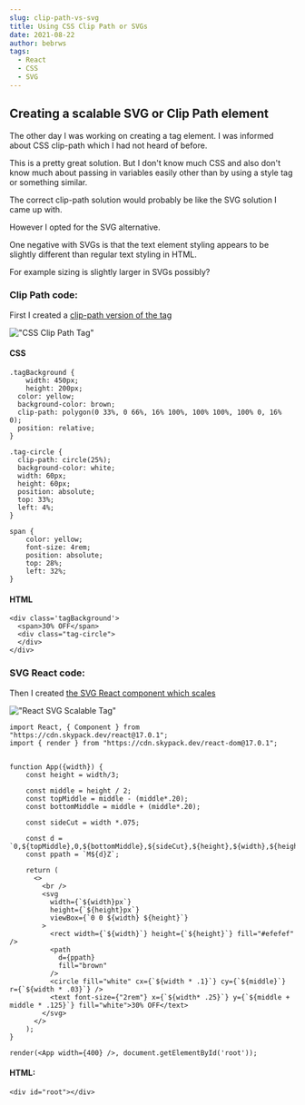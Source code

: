 ```yaml
---
slug: clip-path-vs-svg
title: Using CSS Clip Path or SVGs
date: 2021-08-22
author: bebrws
tags:
  - React
  - CSS
  - SVG
---
```


## Creating a scalable SVG or Clip Path element

The other day I was working on creating a tag element. I was informed about CSS clip-path which I had not heard of before.

This is a pretty great solution. But I don't know much CSS and also don't know much about passing in variables easily other than by using a style tag or something similar.

The correct clip-path solution would probably be like the SVG solution I came up with.

However I opted for the SVG alternative.

One negative with SVGs is that the text element styling appears to be slightly different than regular text styling in HTML.

For example sizing is slightly larger in SVGs possibly?

### Clip Path code:

First I created a [clip-path version of the tag](https://codepen.io/bebrws/pen/LYLPBRJ)

!["CSS Clip Path Tag"](../static/clip-path-tag.jpg)

#### CSS

```
.tagBackground {
    width: 450px;
    height: 200px;
  color: yellow;
  background-color: brown;
  clip-path: polygon(0 33%, 0 66%, 16% 100%, 100% 100%, 100% 0, 16% 0);
  position: relative;
}

.tag-circle {
  clip-path: circle(25%);
  background-color: white;
  width: 60px;
  height: 60px;
  position: absolute;
  top: 33%;
  left: 4%;
}

span {
    color: yellow;
    font-size: 4rem;
    position: absolute;
    top: 28%;
    left: 32%;
}
```

#### HTML

```
<div class='tagBackground'>
  <span>30% OFF</span>
  <div class="tag-circle">
  </div>
</div>
```

### SVG React code:

Then I created [the SVG React component which scales](https://codepen.io/bebrws/pen/QWgLZqX)

!["React SVG Scalable Tag"](../static/react-svg-tag.jpg)

```
import React, { Component } from "https://cdn.skypack.dev/react@17.0.1";
import { render } from "https://cdn.skypack.dev/react-dom@17.0.1";


function App({width}) {
    const height = width/3;

    const middle = height / 2;
    const topMiddle = middle - (middle*.20);
    const bottomMiddle = middle + (middle*.20);

    const sideCut = width *.075;

    const d = `0,${topMiddle},0,${bottomMiddle},${sideCut},${height},${width},${height},${width},0,${sideCut},0’`;
    const ppath = `M${d}Z`;

    return (
      <>
        <br />
        <svg
          width={`${width}px`}
          height={`${height}px`}
          viewBox={`0 0 ${width} ${height}`}
        >
          <rect width={`${width}`} height={`${height}`} fill="#efefef" />
          <path
            d={ppath}
            fill="brown"
          />
          <circle fill="white" cx={`${width * .1}`} cy={`${middle}`} r={`${width * .03}`} />
          <text font-size={"2rem"} x={`${width* .25}`} y={`${middle + middle * .125}`} fill="white">30% OFF</text>
        </svg>
      </>
    );
}

render(<App width={400} />, document.getElementById('root'));
```

#### HTML:

```
<div id="root"></div>
```
